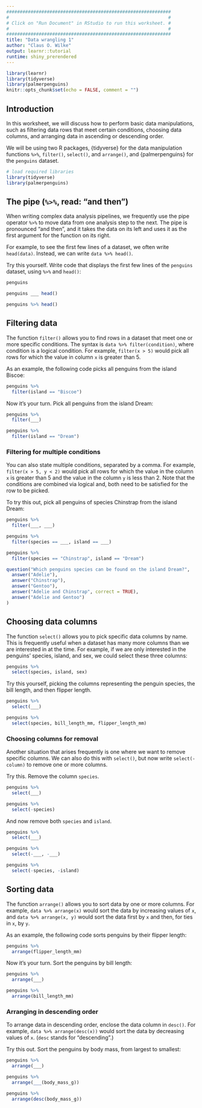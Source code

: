 ```yaml
---
#############################################################
#                                                           #
# Click on "Run Document" in RStudio to run this worksheet. #
#                                                           #
#############################################################
title: "Data wrangling 1"
author: "Claus O. Wilke"
output: learnr::tutorial
runtime: shiny_prerendered
---
```


```r
library(learnr)
library(tidyverse)
library(palmerpenguins)
knitr::opts_chunk$set(echo = FALSE, comment = "")
```

## Introduction

In this worksheet, we will discuss how to perform basic data manipulations, such as filtering data rows that meet certain conditions, choosing data columns, and arranging data in ascending or descending order.

We will be using two R packages, {tidyverse} for the data manipulation functions `%>%`, `filter()`, `select()`, and `arrange()`, and {palmerpenguins} for the `penguins` dataset.

```r
# load required libraries
library(tidyverse)
library(palmerpenguins)
```

## The pipe (`%>%`, read: "and then")

When writing complex data analysis pipelines, we frequently use the pipe operator `%>%` to move data from one analysis step to the next. The pipe is pronounced "and then", and it takes the data on its left and uses it as the first argument for the function on its right.

For example, to see the first few lines of a dataset, we often write `head(data)`. Instead, we can write `data %>% head()`.

Try this yourself. Write code that displays the first few lines of the `penguins` dataset, using `%>%` and `head()`:

```r
penguins
```

```r
penguins ___ head()
```

```r
penguins %>% head()
```


## Filtering data

The function `filter()` allows you to find rows in a dataset that meet one or more specific conditions. The syntax is `data %>% filter(condition)`, where condition is a logical condition. For example, `filter(x > 5)` would pick all rows for which the value in column `x` is greater than 5.

As an example, the following code picks all penguins from the island Biscoe:

```r
penguins %>%
  filter(island == "Biscoe")
```

Now it's your turn. Pick all penguins from the island Dream:

```r
penguins %>%
  filter(___)
```

```r
penguins %>%
  filter(island == "Dream")
```

### Filtering for multiple conditions

You can also state multiple conditions, separated by a comma. For example, `filter(x > 5, y < 2)` would pick all rows for which the value in the column `x` is greater than 5 and the value in the column `y` is less than 2. Note that the conditions are combined via logical and, both need to be satisfied for the row to be picked.

To try this out, pick all penguins of species Chinstrap from the island Dream:

```r
penguins %>%
  filter(___, ___)
```

```r
penguins %>%
  filter(species == ___, island == ___)
```

```r
penguins %>%
  filter(species == "Chinstrap", island == "Dream")
```

```r
question("Which penguins species can be found on the island Dream?",
  answer("Adelie"),
  answer("Chinstrap"),
  answer("Gentoo"),
  answer("Adelie and Chinstrap", correct = TRUE),
  answer("Adelie and Gentoo")
)
```

## Choosing data columns

The function `select()` allows you to pick specific data columns by name. This is frequently useful when a dataset has many more columns than we are interested in at the time. For example, if we are only interested in the penguins' species, island, and sex, we could select these three columns:

```r
penguins %>%
  select(species, island, sex)
```

Try this yourself, picking the columns representing the penguin species, the bill length, and then flipper length.

```r
penguins %>%
  select(___)
```

```r
penguins %>%
  select(species, bill_length_mm, flipper_length_mm)
```

### Choosing columns for removal

Another situation that arises frequently is one where we want to remove specific columns. We can also do this with `select()`, but now write `select(-column)` to remove one or more columns.

Try this. Remove the column `species`.

```r
penguins %>%
  select(___)
```

```r
penguins %>%
  select(-species)
```


And now remove both `species` and `island`.

```r
penguins %>%
  select(___)
```

```r
penguins %>%
  select(-___, -___)
```

```r
penguins %>%
  select(-species, -island)
```

## Sorting data

The function `arrange()` allows you to sort data by one or more columns. For example, `data %>% arrange(x)` would sort the data by increasing values of `x`, and `data %>% arrange(x, y)` would sort the data first by `x` and then, for ties in `x`, by `y`.

As an example, the following code sorts penguins by their flipper length:

```r
penguins %>%
  arrange(flipper_length_mm)
```

Now it's your turn. Sort the penguins by bill length:

```r
penguins %>%
  arrange(___)
```

```r
penguins %>%
  arrange(bill_length_mm)
```

### Arranging in descending order

To arrange data in descending order, enclose the data column in `desc()`. For example, `data %>% arrange(desc(x))` would sort the data by decreasing values of `x`. (`desc` stands for "descending".)

Try this out. Sort the penguins by body mass, from largest to smallest:

```r
penguins %>%
  arrange(___)
```

```r
penguins %>%
  arrange(___(body_mass_g))
```

```r
penguins %>%
  arrange(desc(body_mass_g))
```

